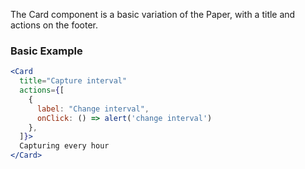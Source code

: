 The Card component is a basic variation of the Paper, with a title and actions on the footer.

### Basic Example
```jsx live
<Card
  title="Capture interval"
  actions={[
    {
      label: "Change interval",
      onClick: () => alert('change interval')
    },
  ]}>
  Capturing every hour
</Card>
```
